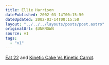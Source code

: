 ```yaml
---
title: Ellie Harrison
datePublished: 2002-03-14T00:15:50
dateUpdated: 2002-03-14T00:15:50
layout: "../../../layouts/posts/post.astro"
originalUrl: $UNKNOWN
source: v1
tags:
  - "v1"
---
```


[Eat 22][1] and [Kinetic Cake Vs Kinetic Carrot][2].

[1]: http://www.ellieharrison.com/eat22.htm "All food must be photographed before it is eaten"
[2]: http://www.ellieharrison.com/kinetic%20cake2.htm "Who will win in Kinetic Cake vs Kinetic Carrot? Place your bets... now!"
